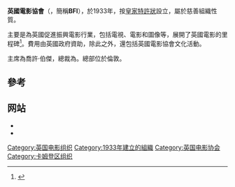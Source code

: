 {{not|美國電影協會}}
{{noteTA
|1=zh-hans:英国电影学会;zh-hant:英國電影協會;
}}
{{Infobox organization
|name = 英國電影協會
|original_name = British Film Institute
|image = <!-- 组织标记图片 -->
|image_border = <!-- 另一个图片，用于分隔上一个参数中图片和下面各项参数 -->
|size = <!-- 图片宽度，默认值：200px -->
|border = <!-- 图片边框，yes为有，默认为无 -->
|caption = <!-- 图片标题 -->
|map = <!-- 地图图片 -->
|msize = <!-- 地图宽度，默认值：250px -->
|mcaption = <!-- 地图标题 -->
|abbreviation = BFI
|motto = <!-- 组织宣言 -->
|formation = <!-- 成立时间 -->
|founder = <!-- 创始人 -->
|extinction = <!-- 解散时间 -->
|type = 電影、電視慈善組織
|status = <!-- 地位（如：临时机构，特别机构，协会，基金会，隸屬層級等） -->
|purpose = <!-- 组织目標（如：保护环境，促进贸易等） -->
|headquarters = <!-- 总部地点 -->
|location = <!-- 组织所在地 -->
|region_served = [[英國|英國]]
|membership = <!-- 會員數 -->
|language = [[英文|英文]]、[[法文|法文]]
|leader_title = 主席
|leader_name = 喬許·伯傑
|main_organ = <!-- 主要运行机构（如：董事会，办公室等） -->
|parent_organization = <!-- 上级组织 -->
|affiliations = <!-- 附属或分支组织 -->
|num_staff = <!-- 雇员人数 -->
|num_volunteers = <!-- 志愿者人数 -->
|budget = <!-- 预算 -->
|website = {{URL|bfi.org.uk}}
|remarks = <!-- 注释 -->
}}
'''英國電影協會'''（'''{{lang-en|British Film Institute}}'''，簡稱'''BFI'''），於1933年，按[[皇家特許狀|皇家特許狀]]設立，屬於慈善組織性質。

主要是為英國促進振興電影行業，包括電視、電影和圖像等，展開了英國電影的里程碑<ref>{{Citation|url=http://www.bfi.org.uk/about/pdf/charter.pdf|title=British Film Institute: Royal Charter|author=[[伊莉莎白二世|伊莉莎白二世]]|date=1983年7月18日, 2000年4月19日重新憲章|publisher=Charity Commissioners for England and Wales|accessdate=2008-10-06|deadurl=yes|archiveurl=https://web.archive.org/web/20081003104623/http://www.bfi.org.uk/about/pdf/charter.pdf|archivedate=2008年10月3日}}</ref>。費用由英國政府資助，除此之外，還包括英國電影協會文化活動。

主席為喬許·伯傑，總裁為{{tsl|en|Amanda Nevill|阿曼達·內維爾}}。總部位於倫敦。

==參考==
{{reflist}}

==网站==
*{{Official website|http://www.bfi.org.uk}}
*{{Twitter|BFI|英國電影協會}}
{{Authority control}}
[[Category:英国电影组织|Category:英国电影组织]]
[[Category:1933年建立的組織|Category:1933年建立的組織]]
[[Category:英国电影协会|Category:英国电影协会]]
[[Category:卡姆登区组织|Category:卡姆登区组织]]